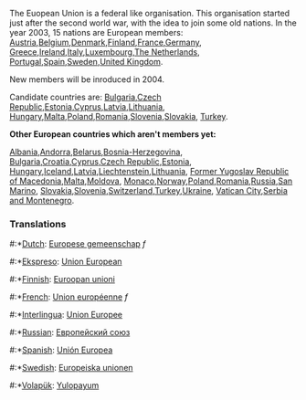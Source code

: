 The Euopean Union is a federal like organisation.
This organisation started just after the second world war, with the idea to join some old nations.
In the year 2003, 15 nations are European members:
[[Austria]],[[Belgium]],[[Denmark]],[[Finland]],[[France]],[[Germany]],
[[Greece]],[[Ireland]],[[Italy]],[[Luxembourg]],[[The Netherlands]],
[[Portugal]],[[Spain]],[[Sweden]],[[United Kingdom]].

New members will be inroduced in 2004.

Candidate countries are:
[[Bulgaria]],[[Czech Republic]],[[Estonia]],[[Cyprus]],[[Latvia]],[[Lithuania]],
[[Hungary]],[[Malta]],[[Poland]],[[Romania]],[[Slovenia]],[[Slovakia]],
[[Turkey]].
  
'''Other European countries which aren't members yet:'''

[[Albania]],[[Andorra]],[[Belarus]],[[Bosnia-Herzegovina]],
[[Bulgaria]],[[Croatia]],[[Cyprus]],[[Czech Republic]],[[Estonia]],
[[Hungary]],[[Iceland]],[[Latvia]],[[Liechtenstein]],[[Lithuania]],
[[Former Yugoslav Republic of Macedonia]],[[Malta]],[[Moldova]],
[[Monaco]],[[Norway]],[[Poland]],[[Romania]],[[Russia]],[[San Marino]],
[[Slovakia]],[[Slovenia]],[[Switzerland]],[[Turkey]],[[Ukraine]],
[[Vatican City]],[[Serbia and Montenegro]].

=== Translations ===
#:*[[Dutch]]: [[Europese gemeenschap]] ''f''
#:*[[Ekspreso]]: [[Union European]]
#:*[[Finnish]]: [[Euroopan unioni]]
#:*[[French]]: [[Union européenne]] ''f''
#:*[[Interlingua]]: [[Union Europee]]
#:*[[Russian]]: [[Европейский союз]]
#:*[[Spanish]]: [[Unión Europea]]
#:*[[Swedish]]: [[Europeiska unionen]]
#:*[[Volapük]]: [[Yulopayum]]